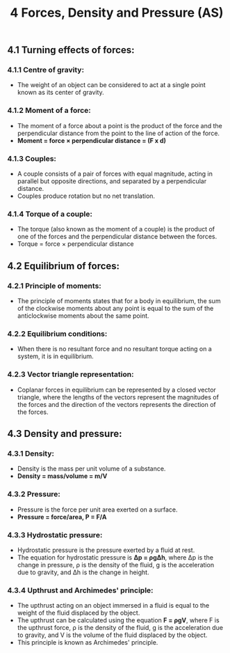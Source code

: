 ﻿---
title: 4 Forces, Density and Pressure (AS)
subject : physics
---

## 4.1 Turning effects of forces:
 ### 4.1.1 Centre of gravity:

- The weight of an object can be considered to act at a single point known as its center of gravity.

### 4.1.2 Moment of a force:

- The moment of a force about a point is the product of the force and the perpendicular distance from the point to the line of action of the force.
- **Moment = force × perpendicular distance = (F x d)**

### 4.1.3 Couples:

- A couple consists of a pair of forces with equal magnitude, acting in parallel but opposite directions, and separated by a perpendicular distance.
- Couples produce rotation but no net translation.

### 4.1.4 Torque of a couple:

- The torque (also known as the moment of a couple) is the product of one of the forces and the perpendicular distance between the forces.
- Torque = force × perpendicular distance

## 4.2 Equilibrium of forces:
 ### 4.2.1 Principle of moments:

- The principle of moments states that for a body in equilibrium, the sum of the clockwise moments about any point is equal to the sum of the anticlockwise moments about the same point.

### 4.2.2 Equilibrium conditions:

- When there is no resultant force and no resultant torque acting on a system, it is in equilibrium.

### 4.2.3 Vector triangle representation:

- Coplanar forces in equilibrium can be represented by a closed vector triangle, where the lengths of the vectors represent the magnitudes of the forces and the direction of the vectors represents the direction of the forces.

## 4.3 Density and pressure:
 ### 4.3.1 Density:

- Density is the mass per unit volume of a substance.
- **Density = mass/volume = m/V**

### 4.3.2 Pressure:

- Pressure is the force per unit area exerted on a surface.
- **Pressure = force/area, P = F/A**

### 4.3.3 Hydrostatic pressure:

- Hydrostatic pressure is the pressure exerted by a fluid at rest.
- The equation for hydrostatic pressure is **∆p = ρg∆h**, where ∆p is the change in pressure, ρ is the density of the fluid, g is the acceleration due to gravity, and ∆h is the change in height.

### 4.3.4 Upthrust and Archimedes' principle:

- The upthrust acting on an object immersed in a fluid is equal to the weight of the fluid displaced by the object.
- The upthrust can be calculated using the equation **F = ρgV**, where F is the upthrust force, ρ is the density of the fluid, g is the acceleration due to gravity, and V is the volume of the fluid displaced by the object.
- This principle is known as Archimedes' principle.

